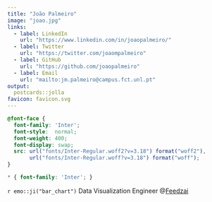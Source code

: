 ```yaml
---
title: "João Palmeiro"
image: "joao.jpg"
links:
  - label: LinkedIn
    url: "https://www.linkedin.com/in/joaopalmeiro/"
  - label: Twitter
    url: "https://twitter.com/joaompalmeiro"
  - label: GitHub
    url: "https://github.com/joaopalmeiro"
  - label: Email
    url: "mailto:jm.palmeiro@campus.fct.unl.pt"
output:
  postcards::jolla
favicon: favicon.svg
---
```


```css
@font-face {
  font-family: 'Inter';
  font-style:  normal;
  font-weight: 400;
  font-display: swap;
  src: url("fonts/Inter-Regular.woff2?v=3.18") format("woff2"),
       url("fonts/Inter-Regular.woff?v=3.18") format("woff");
}

* { font-family: 'Inter'; }
```

`r emo::ji("bar_chart")` Data Visualization Engineer @[Feedzai](https://feedzai.com/)
